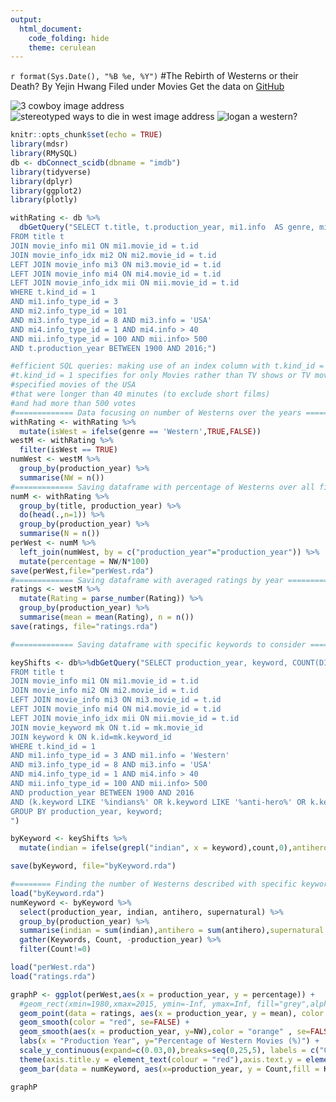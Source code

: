 ```yaml
---
output: 
  html_document:
    code_folding: hide
    theme: cerulean
---
```

`r format(Sys.Date(), "%B %e, %Y")`
#The Rebirth of Westerns or their Death?
By Yejin Hwang
Filed under Movies
Get the data on [GitHub](https://github.com/yejhwang/mp4_DataJournalism.git)

![3 cowboy image address](https://cdn1.thr.com/sites/default/files/imagecache/landscape_928x523/2015/07/becoming_bulletproof_still_h_15.jpg)
![stereotyped ways to die in west image address](http://forumcinemaslv.blob.core.windows.net/1012/Event_7446/landscape_large/millionways_670.jpg)
![logan a western?](https://vignette.wikia.nocookie.net/xmenmovies/images/7/7c/Caliban_%26_Logan_%28Mexico%29.png/revision/latest?cb=20170518092739)


```r
knitr::opts_chunk$set(echo = TRUE)
library(mdsr)
library(RMySQL)
db <- dbConnect_scidb(dbname = "imdb")
library(tidyverse)
library(dplyr)
library(ggplot2)
library(plotly)
```

```r
withRating <- db %>%
  dbGetQuery("SELECT t.title, t.production_year, mi1.info  AS genre, mi2.info AS Rating
FROM title t
JOIN movie_info mi1 ON mi1.movie_id = t.id
JOIN movie_info_idx mi2 ON mi2.movie_id = t.id
LEFT JOIN movie_info mi3 ON mi3.movie_id = t.id
LEFT JOIN movie_info mi4 ON mi4.movie_id = t.id
LEFT JOIN movie_info_idx mii ON mii.movie_id = t.id
WHERE t.kind_id = 1
AND mi1.info_type_id = 3
AND mi2.info_type_id = 101 
AND mi3.info_type_id = 8 AND mi3.info = 'USA'
AND mi4.info_type_id = 1 AND mi4.info > 40
AND mii.info_type_id = 100 AND mii.info> 500
AND t.production_year BETWEEN 1900 AND 2016;")

#efficient SQL queries: making use of an index column with t.kind_id = 1
#t.kind_id = 1 specifies for only Movies rather than TV shows or TV movies
#specified movies of the USA
#that were longer than 40 minutes (to exclude short films)
#and had more than 500 votes
#============= Data focusing on number of Westerns over the years ===============
withRating <- withRating %>%
  mutate(isWest = ifelse(genre == 'Western',TRUE,FALSE))
westM <- withRating %>%
  filter(isWest == TRUE)
numWest <- westM %>%
  group_by(production_year) %>%
  summarise(NW = n())
#============= Saving dataframe with percentage of Westerns over all films ======
numM <- withRating %>%
  group_by(title, production_year) %>%
  do(head(.,n=1)) %>%
  group_by(production_year) %>%
  summarise(N = n())
perWest <- numM %>%
  left_join(numWest, by = c("production_year"="production_year")) %>%
  mutate(percentage = NW/N*100)
save(perWest,file="perWest.rda")
#============= Saving dataframe with averaged ratings by year ====================
ratings <- westM %>%
  mutate(Rating = parse_number(Rating)) %>%
  group_by(production_year) %>%
  summarise(mean = mean(Rating), n = n())
save(ratings, file="ratings.rda")

#============= Saving dataframe with specific keywords to consider ================

keyShifts <- db%>%dbGetQuery("SELECT production_year, keyword, COUNT(DISTINCT t.id) as count
FROM title t
JOIN movie_info mi1 ON mi1.movie_id = t.id
JOIN movie_info mi2 ON mi2.movie_id = t.id
LEFT JOIN movie_info mi3 ON mi3.movie_id = t.id
LEFT JOIN movie_info mi4 ON mi4.movie_id = t.id
LEFT JOIN movie_info_idx mii ON mii.movie_id = t.id
JOIN movie_keyword mk ON t.id = mk.movie_id
JOIN keyword k ON k.id=mk.keyword_id
WHERE t.kind_id = 1
AND mi1.info_type_id = 3 AND mi1.info = 'Western'
AND mi3.info_type_id = 8 AND mi3.info = 'USA'
AND mi4.info_type_id = 1 AND mi4.info > 40
AND mii.info_type_id = 100 AND mii.info> 500
AND production_year BETWEEN 1900 AND 2016
AND (k.keyword LIKE '%indians%' OR k.keyword LIKE '%anti-hero%' OR k.keyword LIKE '%supernatural%')
GROUP BY production_year, keyword;
")

byKeyword <- keyShifts %>%
  mutate(indian = ifelse(grepl("indian", x = keyword),count,0),antihero = ifelse(grepl("anti-hero", x = keyword),count,0),supernatural = ifelse(grepl("supernatural", x = keyword),count,0))

save(byKeyword, file="byKeyword.rda")
```

```r
#======== Finding the number of Westerns described with specific keywords (by year) ========
load("byKeyword.rda")
numKeyword <- byKeyword %>%
  select(production_year, indian, antihero, supernatural) %>%
  group_by(production_year) %>%
  summarise(indian = sum(indian),antihero = sum(antihero),supernatural = sum(supernatural)) %>%
  gather(Keywords, Count, -production_year) %>%
  filter(Count!=0)
```

```r
load("perWest.rda")
load("ratings.rda")
```

```r
graphP <- ggplot(perWest,aes(x = production_year, y = percentage)) + 
  #geom_rect(xmin=1980,xmax=2015, ymin=-Inf, ymax=Inf, fill="grey",alpha=0.05)+
  geom_point(data = ratings, aes(x = production_year, y = mean), color = "brown") +
  geom_smooth(color = "red", se=FALSE) +
  geom_smooth(aes(x = production_year, y=NW),color = "orange" , se=FALSE) + 
  labs(x = "Production Year", y="Percentage of Western Movies (%)") + 
  scale_y_continuous(expand=c(0.03,0),breaks=seq(0,25,5), labels = c("0%","5%","10%","15%","20%","25%"),sec.axis = sec_axis(~.*1, name = "Number of Western Movies",breaks=seq(0,25,5)))+ 
  theme(axis.title.y = element_text(colour = "red"),axis.text.y = element_text(color = "red"), axis.text.y.right = element_text(color = "orange"),axis.title.y.right = element_text(colour = "orange"))+
  geom_bar(data = numKeyword, aes(x=production_year, y = Count,fill = Keywords),width=0.8, position = position_dodge(width=0.6), stat="identity")

graphP
```



